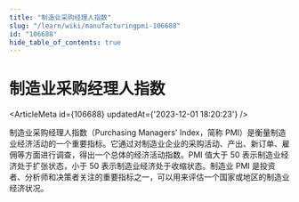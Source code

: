 ```yaml
---
title: "制造业采购经理人指数"
slug: "/learn/wiki/manufacturingpmi-106688"
id: "106688"
hide_table_of_contents: true
---
```



# 制造业采购经理人指数

<ArticleMeta id={106688} updatedAt={'2023-12-01 18:20:23'} />
<div className='border-solid border-b border-t-0 my-4 border-[var(--ifm-color-gray-300)]' />

制造业采购经理人指数（Purchasing Managers' Index，简称 PMI）是衡量制造业经济活动的一个重要指标。它通过对制造业企业的采购活动、产出、新订单、雇佣等方面进行调查，得出一个总体的经济活动指数。PMI 值大于 50 表示制造业经济处于扩张状态，小于 50 表示制造业经济处于收缩状态。制造业 PMI 是投资者、分析师和决策者关注的重要指标之一，可以用来评估一个国家或地区的制造业经济状况。
